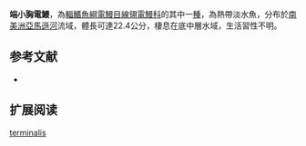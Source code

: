 {{Speciesbox
| name = 端小胸電鰻
| image = 
| image_caption = 
| image_width = 250px
| status = NE
| status_system = IUCN3.1
| genus = Sternarchella
| species = terminalis
| authority = Eigenmann & Allen, 1942
| synonyms = *''Porotergus terminalis '',Eigenmann & Allen, 1942 
}}
'''端小胸電鰻'''，為[[輻鰭魚綱|輻鰭魚綱]][[電鰻目|電鰻目]][[線翎電鰻科|線翎電鰻科]]的其中一[[種|種]]，為熱帶淡水魚，分布於[[南美洲|南美洲]][[亞馬遜河|亞馬遜河]]流域，體長可達22.4公分，棲息在底中層水域，生活習性不明。

==参考文献==
*{{FishBase_species|genus=Sternarchella|species=terminalis|year=2015|month=10}}

== 扩展阅读 ==
{{refbegin}}
{{wikispecies-inline|Sternarchella terminalis|端小胸電鰻}}
{{refend}}
{{Taxonbar|from=Q6406667}}

[[Category:小胸電鰻屬|terminalis]]